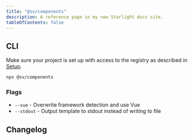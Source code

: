 ```yaml
---
title: "@sv/components"
description: A reference page in my new Starlight docs site.
tableOfContents: false
---
```



## CLI

Make sure your project is set up with access to the registry as described in [Setup](/sv-frontend-library/mono/setup).

```sh
npx @sv/components
```

### Flags

- `--vue` - Overwrite framework detection and use Vue
- `--stdout` - Output template to stdout instead of writing to file

## Changelog

<Changelog package="components" />
